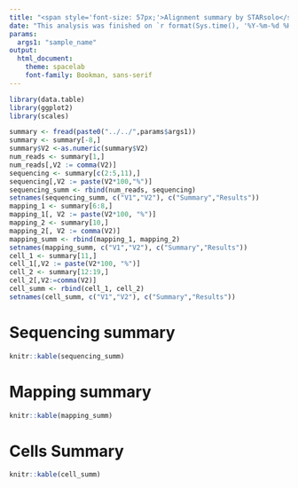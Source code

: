```yaml
---
title: "<span style='font-size: 57px;'>Alignment summary by STARsolo</span>"
date: "This analysis was finished on `r format(Sys.time(), '%Y-%m-%d %H:%M:%S')`"
params:
  args1: "sample_name"
output:
  html_document:
    theme: spacelab
    font-family: Bookman, sans-serif
---
```



```r
library(data.table)
library(ggplot2)
library(scales)

summary <- fread(paste0("../../",params$args1))
summary <- summary[-8,]
summary$V2 <-as.numeric(summary$V2)
num_reads <- summary[1,]
num_reads[,V2 := comma(V2)]
sequencing <- summary[c(2:5,11),]
sequencing[,V2 := paste(V2*100,"%")]
sequencing_summ <- rbind(num_reads, sequencing)
setnames(sequencing_summ, c("V1","V2"), c("Summary","Results"))
mapping_1 <- summary[6:8,]
mapping_1[, V2 := paste(V2*100, "%")]
mapping_2 <- summary[10,]
mapping_2[, V2 := comma(V2)]
mapping_summ <- rbind(mapping_1, mapping_2)
setnames(mapping_summ, c("V1","V2"), c("Summary","Results"))
cell_1 <- summary[11,]
cell_1[,V2 := paste(V2*100, "%")]
cell_2 <- summary[12:19,]
cell_2[,V2:=comma(V2)]
cell_summ <- rbind(cell_1, cell_2)
setnames(cell_summ, c("V1","V2"), c("Summary","Results"))
```

# **Sequencing summary**

```r
knitr::kable(sequencing_summ)
```


# **Mapping summary**

```r
knitr::kable(mapping_summ)
```

# **Cells Summary**

```r
knitr::kable(cell_summ)
```

